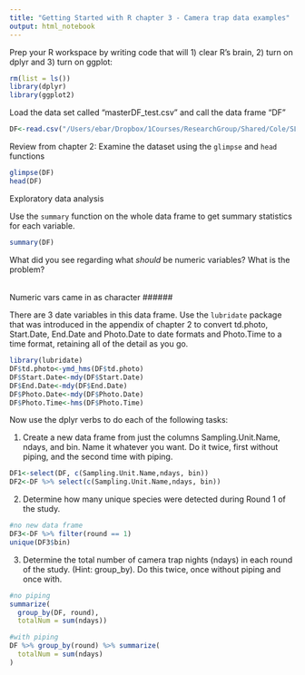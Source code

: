 ```yaml
---
title: "Getting Started with R chapter 3 - Camera trap data examples"
output: html_notebook
---
```


Prep your R workspace by writing code that will 1) clear R's brain, 2) turn on dplyr and 3) turn on ggplot:

```r
rm(list = ls())
library(dplyr)
library(ggplot2)
```
Load the data set called "masterDF_test.csv" and call the data frame "DF"

```r
DF<-read.csv("/Users/ebar/Dropbox/1Courses/ResearchGroup/Shared/Cole/SLU Fellowship/Data/masterDF_test.csv")
```
Review from chapter 2: Examine the dataset using the `glimpse` and `head` functions 
```r
glimpse(DF)
head(DF)
```
Exploratory data analysis

Use the `summary` function on the whole data frame to get summary statistics for each variable.

```r
summary(DF)
```
What did you see regarding what *should* be numeric variables?  What is the problem?

######
Numeric vars came in as character
######

There are 3 date variables in this data frame. Use the `lubridate` package that was introduced in the appendix of chapter 2 to convert td.photo, Start.Date, End.Date and Photo.Date to date formats and Photo.Time to a time format, retaining all of the detail as you go.

```r
library(lubridate)
DF$td.photo<-ymd_hms(DF$td.photo)
DF$Start.Date<-mdy(DF$Start.Date)
DF$End.Date<-mdy(DF$End.Date)
DF$Photo.Date<-mdy(DF$Photo.Date)
DF$Photo.Time<-hms(DF$Photo.Time)
```
Now use the dplyr verbs to do each of the following tasks:

1. Create a new data frame from just the columns Sampling.Unit.Name, ndays, and bin.  Name it whatever you want. Do it twice, first without piping, and the second time with piping.

```r
DF1<-select(DF, c(Sampling.Unit.Name,ndays, bin))
DF2<-DF %>% select(c(Sampling.Unit.Name,ndays, bin))
```

2. Determine how many unique species were detected during Round 1 of the study.

```r
#no new data frame
DF3<-DF %>% filter(round == 1) 
unique(DF3$bin)
```


3. Determine the total number of camera trap nights (ndays) in each round of the study. (Hint: group_by). Do this twice, once without piping and once with.

```r
#no piping
summarize(
  group_by(DF, round),
  totalNum = sum(ndays))

#with piping
DF %>% group_by(round) %>% summarize(
  totalNum = sum(ndays)
)
```

